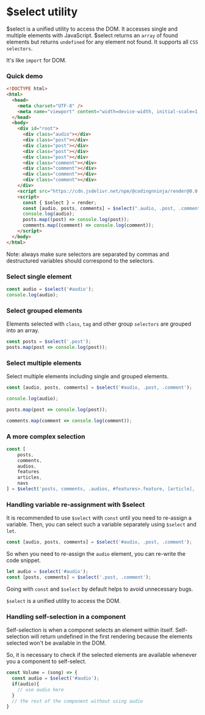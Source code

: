 # $select utility

$select is a unified utility to access the DOM. It accesses single and multiple elements with JavaScript. $select returns an `array` of found elements but returns `undefined` for any element not found. It supports all `CSS selectors`.

It's like `import` for DOM.

### Quick demo

```html copy
<!DOCTYPE html>
<html>
  <head>
    <meta charset="UTF-8" />
    <meta name="viewport" content="width=device-width, initial-scale=1.0" />
  </head>
  <body>
    <div id="root">
      <div class="audio"></div>
      <div class="post"></div>
      <div class="post"></div>
      <div class="post"></div>
      <div class="post"></div>
      <div class="comment"></div>
      <div class="comment"></div>
      <div class="comment"></div>
      <div class="comment"></div>
    </div>
    <script src="https://cdn.jsdelivr.net/npm/@codingnninja/render@0.0.0/dist/umd/bundle.min.js"></script>
    <script>
      const { $select } = render;
      const [audio, posts, comments] = $select(".audio, .post, .comment");
      console.log(audio);
      posts.map((post) => console.log(post));
      comments.map((comment) => console.log(comment));
    </script>
  </body>
</html>
```

<Callout type="info" emoji="ℹ️">
  Note: always make sure selectors are separated by commas and destructured variables should correspond to the selectors.
</Callout>

### Select single element

```js copy
const audio = $select('#audio');
console.log(audio);
```

### Select grouped elements

Elements selected with `class`, `tag` and other group `selectors` are grouped into an array.

```js copy
const posts = $select('.post');
posts.map(post => console.log(post));
```

### Select multiple elements

Select multiple elements including single and grouped elements.

```js copy
const [audio, posts, comments] = $select('#audio, .post, .comment');

console.log(audio);

posts.map(post => console.log(post));

comments.map(comment => console.log(comment));
```

### A more complex selection

```js copy
const [
    posts,
    comments,
    audios,
    features
    articles,
    navs
] = $select('posts, comments, .audios, #features>.feature, [article], .nav');
```

### Handling variable re-assignment with $select

It is recommended to use `$select` with `const` until you need to re-assign a variable. Then, you can select such a variable separately using `$select` and `let`.

```js copy
const [audio, posts, comments] = $select('#audio, .post, .comment');
```

So when you need to re-assign the `audio` element, you can re-write the code snippet.

```js copy
let audio = $select('#audio');
const [posts, comments] = $select('.post, .comment');
```

Going with `const` and `$select` by default helps to avoid unnecessary bugs.

`$select` is a unified utility to access the DOM.

### Handling self-selection in a component

Self-selection is when a componet selects an element within itself. Self-selection will return undefined in the first rendering because the elements selected won't be available in the DOM.

So, it is necessary to check if the selected elements are available whenever you a component to self-select.

```js copy
const Volume = (song) => {
  const audio = $select('#audio');
  if(audio){
    // use audio here
  }
  // the rest of the component without using audio
}

```